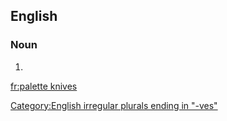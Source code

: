 ==English==

===Noun===
{{head|en|plural|head=[[palette]] [[knives]]}}

# {{plural of|palette knife|lang=en}}

[[Category:English irregular plurals ending in "-ves"]]

[[fr:palette knives]]